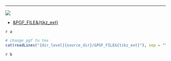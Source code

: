 ****

![]({dir_level}{png_dir}/&PGF_FILE&{image_ext})

  
  * [&PGF_FILE&{tikz_ext}]({url_source}/&PGF_FILE&{tikz_ext})

`r a`
```r
# change pgf to tex
cat(readLines("{dir_level}{source_dir}/&PGF_FILE&{tikz_ext}"), sep = "\n")
```
`r b`
